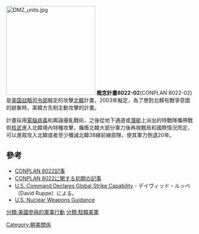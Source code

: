 {{no footnotes|time=2015-08-22T08:10:39+00:00}}
[[File:DMZ_units.jpg|240px]]
'''概念計畫8022-02'''(CONPLAN 8022-02)是[[美国战略司令部|美国战略司令部]]擬定的攻擊[[北韓|北韓]]計畫，2003年擬定，為了應對北韓有戰爭意圖的跡象時，美韓方先制主動攻擊的計畫。

計畫採用[[電腦病毒|電腦病毒]]和輿論擾亂戰術，之後從地下通道或[[潛艇|潛艇]]上派出的特戰隊攜帶戰術[[核武|核武]]進入北韓境內特種攻擊，癱瘓北韓大部分軍力後再視戰局和國際情況而定，可以進取攻入北韓或者至少殲滅北韓38線前線部隊，使其軍力倒退20年。


==參考==
* [http://www.washingtonpost.com/wp-dyn/content/article/2005/05/14/AR2005051400071.html CONPLAN 8022記事] {{Wayback|url=http://www.washingtonpost.com/wp-dyn/content/article/2005/05/14/AR2005051400071.html |date=20201213034412 }}
* [http://www.globalresearch.ca/index.php?context=viewArticle&code=%20CH20060103&articleId=1714 CONPLAN 8022に関する初期の記事] {{Wayback|url=http://www.globalresearch.ca/index.php?context=viewArticle&code=%20CH20060103&articleId=1714 |date=20120531083847 }}
* [http://www.thirdworldtraveler.com/New_World_Order/US_GlobalStrike_Capability.html U.S. Command Declares Global Strike Capability] {{Wayback|url=http://www.thirdworldtraveler.com/New_World_Order/US_GlobalStrike_Capability.html |date=20210125113802 }} - デイヴィッド・ルッペ（David Ruppe）による。
* [http://www.nukestrat.com/us/guidance.htm U.S. Nuclear Weapons Guidance] {{Wayback|url=http://www.nukestrat.com/us/guidance.htm |date=20210125021939 }}

[[分類:美國參與的軍事行動|分類:美國參與的軍事行動]]
[[Category:朝美關係|Category:朝美關係]]
[[分類:駐韓美軍|分類:駐韓美軍]]